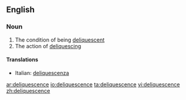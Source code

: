==English==

===Noun===
{{en-noun|-}}

# The condition of being [[deliquescent]]
# The action of [[deliquesce|deliquescing]]

====Translations====
{{top}}
*Italian: [[deliquescenza]] {{f}}
{{mid}}

{{bottom}}

[[ar:deliquescence]]
[[io:deliquescence]]
[[ta:deliquescence]]
[[vi:deliquescence]]
[[zh:deliquescence]]